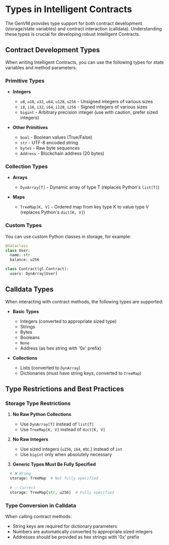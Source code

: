 # Types in Intelligent Contracts

The GenVM provides type support for both contract development (storage/state variables) and contract interaction (calldata). Understanding these types is crucial for developing robust Intelligent Contracts.

## Contract Development Types

When writing Intelligent Contracts, you can use the following types for state variables and method parameters:

### Primitive Types

- **Integers**
  - `u8`, `u16`, `u32`, `u64`, `u128`, `u256` - Unsigned integers of various sizes
  - `i8`, `i16`, `i32`, `i64`, `i128`, `i256` - Signed integers of various sizes
  - `bigint` - Arbitrary precision integer (use with caution, prefer sized integers)

- **Other Primitives**
  - `bool` - Boolean values (True/False)
  - `str` - UTF-8 encoded string
  - `bytes` - Raw byte sequences
  - `Address` - Blockchain address (20 bytes)

### Collection Types

- **Arrays**
  - `DynArray[T]` - Dynamic array of type T (replaces Python's `list[T]`)
  
- **Maps**
  - `TreeMap[K, V]` - Ordered map from key type K to value type V (replaces Python's `dict[K, V]`)

### Custom Types

You can use custom Python classes in storage, for example:

```python
@dataclass
class User:
  name: str
  balance: u256

class Contract(gl.Contract):
  users: DynArray[User]
```

## Calldata Types

When interacting with contract methods, the following types are supported:

- **Basic Types**
  - Integers (converted to appropriate sized type)
  - Strings
  - Bytes
  - Booleans
  - `None`
  - Address (as hex string with '0x' prefix)

- **Collections**
  - Lists (converted to `DynArray`)
  - Dictionaries (must have string keys, converted to `TreeMap`)

## Type Restrictions and Best Practices

### Storage Type Restrictions

1. **No Raw Python Collections**
   - Use `DynArray[T]` instead of `list[T]`
   - Use `TreeMap[K, V]` instead of `dict[K, V]`

2. **No Raw Integers**
   - Use sized integers (`u256`, `i64`, etc.) instead of `int`
   - Use `bigint` only when absolutely necessary

3. **Generic Types Must Be Fully Specified**
```python
  # ❌ Wrong
  storage: TreeMap  # Not fully specified
  
  # ✅ Correct
  storage: TreeMap[str, u256]  # Fully specified
```

### Type Conversion in Calldata

When calling contract methods:
- String keys are required for dictionary parameters
- Numbers are automatically converted to appropriate sized integers
- Addresses should be provided as hex strings with '0x' prefix
